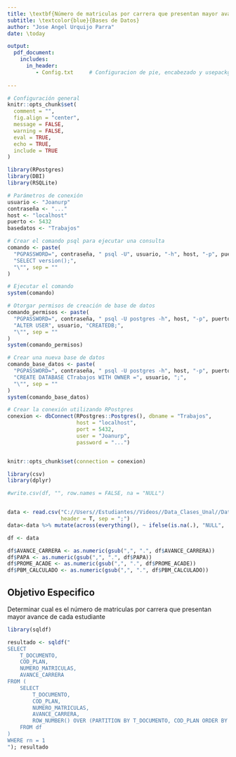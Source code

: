 ```yaml
---
title: \textbf{Número de matriculas por carrera que presentan mayor avance de cada estudiante}
subtitle: \textcolor{blue}{Bases de Datos}
author: "Jose Angel Urquijo Parra"
date: \today

output:
  pdf_document:
    includes:
      in_header:
         - Config.txt     # Configuracion de pie, encabezado y usepackge
  
---
```



```r
# Configuración general
knitr::opts_chunk$set(
  comment = "",
  fig.align = "center",
  message = FALSE,
  warning = FALSE,
  eval = TRUE,
  echo = TRUE,
  include = TRUE
)

```

```r
library(RPostgres)
library(DBI)
library(RSQLite)
```


```r
# Parámetros de conexión
usuario <- "Joanurp"
contraseña <- "..."  
host <- "localhost"
puerto <- 5432
basedatos <- "Trabajos"
```


```r
# Crear el comando psql para ejecutar una consulta
comando <- paste(
  "PGPASSWORD=", contraseña, " psql -U", usuario, "-h", host, "-p", puerto, "-d", basedatos, "-c \"",
  "SELECT version();", 
  "\"", sep = ""
)

# Ejecutar el comando
system(comando)
```


```r
# Otorgar permisos de creación de base de datos
comando_permisos <- paste(
  "PGPASSWORD=", contraseña, " psql -U postgres -h", host, "-p", puerto, "-c \"",
  "ALTER USER", usuario, "CREATEDB;",
  "\"", sep = ""
)
system(comando_permisos)
```


```r
# Crear una nueva base de datos
comando_base_datos <- paste(
  "PGPASSWORD=", contraseña, " psql -U postgres -h", host, "-p", puerto, "-c \"",
  "CREATE DATABASE CTrabajos WITH OWNER =", usuario, ";",
  "\"", sep = ""
)
system(comando_base_datos)


```


```r
# Crear la conexión utilizando RPostgres
conexion <- dbConnect(RPostgres::Postgres(), dbname = "Trabajos",
                      host = "localhost",
                      port = 5432,
                      user = "Joanurp",
                      password = "...")


knitr::opts_chunk$set(connection = conexion)

```



```r
library(csv)
library(dplyr)
```


```r

#write.csv(df, "", row.names = FALSE, na = "NULL")


data <- read.csv("C://Users//Estudiantes//Videos//Data_Clases_Unal//Data_estudiantes_Unal.csv",
                 header = T, sep = ";")
data<-data %>% mutate(across(everything(), ~ ifelse(is.na(.), "NULL", .)))

df <- data

```


```r

df$AVANCE_CARRERA <- as.numeric(gsub(",", ".", df$AVANCE_CARRERA))
df$PAPA <- as.numeric(gsub(",", ".", df$PAPA))
df$PROME_ACADE <- as.numeric(gsub(",", ".", df$PROME_ACADE))
df$PBM_CALCULADO <- as.numeric(gsub(",", ".", df$PBM_CALCULADO))


```


## Objetivo Especifico

Determinar cual es el número de matriculas por carrera que presentan mayor avance de cada estudiante 



```r

library(sqldf)

resultado <- sqldf("
SELECT 
    T_DOCUMENTO,
    COD_PLAN,
    NUMERO_MATRICULAS,
    AVANCE_CARRERA
FROM (
    SELECT 
        T_DOCUMENTO,
        COD_PLAN,
        NUMERO_MATRICULAS,
        AVANCE_CARRERA,
        ROW_NUMBER() OVER (PARTITION BY T_DOCUMENTO, COD_PLAN ORDER BY AVANCE_CARRERA DESC) AS rn
    FROM df
)
WHERE rn = 1
"); resultado

```









